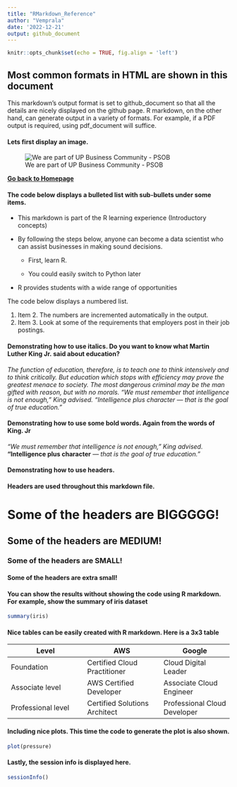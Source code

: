 ```yaml
---
title: "RMarkdown_Reference"
author: "Vemprala"
date: '2022-12-21'
output: github_document
---
```


```r
knitr::opts_chunk$set(echo = TRUE, fig.align = 'left')
```

## Most common formats in HTML are shown in this document  

This markdown's output format is set to github_document so that all the details are nicely displayed on the github page. R markdown, on the other hand, can generate output in a variety of formats. For example, if a PDF output is required, using pdf_document will suffice.

#### Lets first display an image. 
![We are part of UP Business Community - PSOB](Images/PSOB.png)

**[Go back to Homepage](https://github.com/NagaVemprala/R_Programming)**


#### The code below displays a bulleted list with sub-bullets under some items.

*   This markdown is part of the R learning experience (Introductory concepts)

*   By following the steps below, anyone can become a data scientist who can assist businesses in making sound decisions.

    * First, learn R. 

    * You could easily switch to Python later
    
*   R provides students with a wide range of opportunities
    

The code below displays a numbered list.

1.  Item 2. The numbers are incremented automatically in the output.
2.  Item 3. Look at some of the requirements that employers post in their job postings. 

#### Demonstrating how to use italics. Do you want to know what Martin Luther King Jr. said about education? 

*The function of education, therefore, is to teach one to think intensively and to think critically. But education which stops with efficiency may prove the greatest menace to society. The most dangerous criminal may be the man gifted with reason, but with no morals. "We must remember that intelligence is not enough,” King advised. “Intelligence plus character — that is the goal of true education."*

#### Demonstrating how to use some bold words. Again from the words of King. Jr
*"We must remember that intelligence is not enough,” King advised.* **“Intelligence plus character** *— that is the goal of true education."*

#### Demonstrating how to use headers.   
#### Headers are used throughout this markdown file. 
# Some of the headers are BIGGGGG!
## Some of the headers are MEDIUM!
### Some of the headers are SMALL!
#### Some of the headers are extra small!

#### You can show the results without showing the code using R markdown. For example, show the summary of iris dataset 
```r
summary(iris)
```

#### Nice tables can be easily created with R markdown. Here is a 3x3 table 

Level         | AWS           | Google       |
------------- | ------------- | ------------ |
Foundation  | Certified Cloud Practitioner  | Cloud Digital Leader |
Associate level  | AWS Certified Developer   | Associate Cloud Engineer |
Professional level  | Certified Solutions Architect  | Professional Cloud Developer |

#### Including nice plots. This time the code to generate the plot is also shown. 

```r
plot(pressure)
```


#### Lastly, the session info is displayed here. 

```r
sessionInfo()
```

